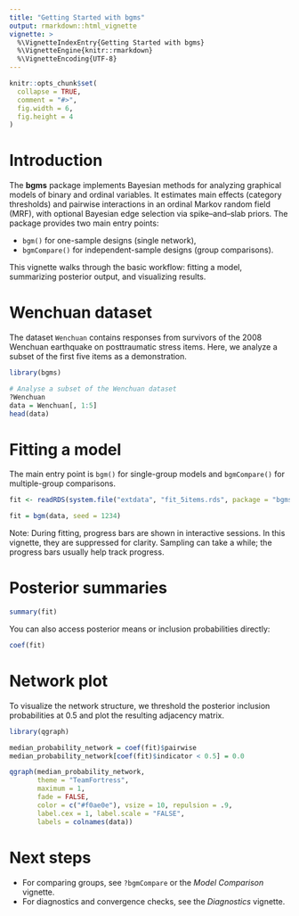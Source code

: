 ```yaml
---
title: "Getting Started with bgms"
output: rmarkdown::html_vignette
vignette: >
  %\VignetteIndexEntry{Getting Started with bgms}
  %\VignetteEngine{knitr::rmarkdown}
  %\VignetteEncoding{UTF-8}
---
```


```r
knitr::opts_chunk$set(
  collapse = TRUE,
  comment = "#>",
  fig.width = 6,
  fig.height = 4
)
```

# Introduction

The **bgms** package implements Bayesian methods for analyzing graphical
models of binary and ordinal variables. It estimates main effects
(category thresholds) and pairwise interactions in an ordinal Markov
random field (MRF), with optional Bayesian edge selection via
spike–and–slab priors. The package provides two main entry points:

- `bgm()` for one-sample designs (single network),
- `bgmCompare()` for independent-sample designs (group comparisons).

This vignette walks through the basic workflow: fitting a model,
summarizing posterior output, and visualizing results.


# Wenchuan dataset

The dataset `Wenchuan` contains responses from survivors of the 2008 Wenchuan
earthquake on posttraumatic stress items. Here, we analyze a subset of the
first five items as a demonstration.


```r
library(bgms)

# Analyse a subset of the Wenchuan dataset
?Wenchuan
data = Wenchuan[, 1:5]
head(data)
```

# Fitting a model

The main entry point is `bgm()` for single-group models and 
`bgmCompare()` for multiple-group comparisons.


```r
fit <- readRDS(system.file("extdata", "fit_5items.rds", package = "bgms"))
```

```r
fit = bgm(data, seed = 1234)
```
Note: During fitting, progress bars are shown in interactive sessions.
In this vignette, they are suppressed for clarity. Sampling can take a while; 
the progress bars usually help track progress.

# Posterior summaries

```r
summary(fit)
```

You can also access posterior means or inclusion probabilities directly:

```r
coef(fit)
```

# Network plot

To visualize the network structure, we threshold the posterior inclusion probabilities at 0.5 and plot the resulting adjacency matrix.

```r
library(qgraph)

median_probability_network = coef(fit)$pairwise
median_probability_network[coef(fit)$indicator < 0.5] = 0.0

qgraph(median_probability_network, 
       theme = "TeamFortress", 
       maximum = 1,
       fade = FALSE,
       color = c("#f0ae0e"), vsize = 10, repulsion = .9, 
       label.cex = 1, label.scale = "FALSE", 
       labels = colnames(data))
```

# Next steps

- For comparing groups, see `?bgmCompare` or the *Model Comparison* vignette.
- For diagnostics and convergence checks, see the *Diagnostics* vignette.